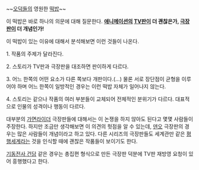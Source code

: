 ~~[[오덕]]들의 영원한 [[떡밥]]~~

이 떡밥은 바로 하나의 의문에 대해 질문한다. '''[[애니메이션]]의 [[TV판]]이 더 괜찮은가, [[극장판]]이 더 개념인가!'''


이 떡밥이 있는 이유에 대해서 분석해보면 이런 것들이 나온다.

1. 작품의 주제가 달라진다.

2. 스토리가 TV판과 극장판을 대조하면 판이하게 다르다.

3. 어느 한쪽의 어떤 요소가 다른 쪽보다 개판이다.(...) 물론 서로 장단점이 균형을 이루어야 하며 어느 한쪽이 일방적인 경우는 이런 떡밥 자체가 일어나지 않는다.

4. 스토리는 같으나 작품의 여러 부분들이 교체되어 전체적인 분위기가 다르다. 대표적으로 인물의 성격이나 행동이 다르다.

대부분의 [[가면라이더]] 극장판들에 대해서는 이 논쟁을 하지 않아도 된다고 몇몇 사람들이 주장한다. 하지만 조금만 생각해보면 이 의견의 헛점을 알 수 있는데, [[덴오]] 극장판의 경우는 많은 사람들이 개념이라고 하고 있다. 다른 시리즈의 극장판들도 세계관만 같은 [[평행세계]]라는 것을 인식할 때에 괜찮은 작품들이 보이기도 한다.

[[기동전사 건담]] 같은 경우는 총집편 형식으로 만든 극장판 덕분에 TV판 재방영 요청이 있어 흥행했다고 한다. 
